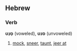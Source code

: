 ==Hebrew==
===Verb===
'''סָנַט''' (voweled), '''סנט''' (unvoweled)

#[[mock]], [[sneer]], [[taunt]], [[jeer at]]